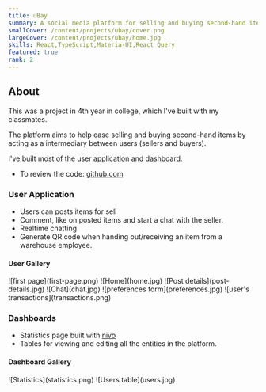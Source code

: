 ```yaml
---
title: uBay
summary: A social media platform for selling and buying second-hand items.
smallCover: /content/projects/ubay/cover.png
largeCover: /content/projects/ubay/home.jpg
skills: React,TypeScript,Materia-UI,React Query
featured: true
rank: 2
---
```


## About

This was a project in 4th year in college, which I've built with my classmates.

The platform aims to help ease selling and buying second-hand items by acting as a intermediary between users (sellers and buyers).

I've built most of the user application and dashboard.

- To review the code: [github.com](https://github.com/I-AM/uBay)

### User Application

- Users can posts items for sell
- Comment, like on posted items and start a chat with the seller.
- Realtime chatting
- Generate QR code when handing out/receiving an item from a warehouse employee.

#### User Gallery

<div className="[&>p]:grid [&>p]:gap-1 [&>p]:md:grid-cols-2 [&_img]:m-0 [&_img]:object-cover">
  ![first page](first-page.png) ![Home](home.jpg) ![Post
  details](post-details.jpg) ![Chat](chat.jpg) ![preferences
  form](preferences.jpg) ![user's transactions](transactions.png)
</div>

### Dashboards

- Statistics page built with [nivo](https://nivo.rocks/)
- Tables for viewing and editing all the entities in the platform.

#### Dashboard Gallery

<div className="[&>p]:grid [&>p]:gap-1 [&_img]:m-0 [&_img]:object-cover">
  ![Statistics](statistics.png) ![Users table](users.jpg)
</div>
